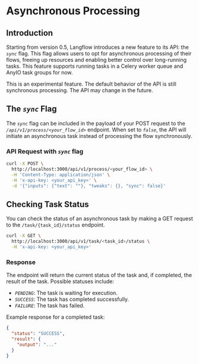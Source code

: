
# Asynchronous Processing

## Introduction

Starting from version 0.5, Langflow introduces a new feature to its API: the _`sync`_ flag. This flag allows users to opt for asynchronous processing of their flows, freeing up resources and enabling better control over long-running tasks.
This feature supports running tasks in a Celery worker queue and AnyIO task groups for now.

<Admonition type="warning" caption="Experimental Feature">
  This is an experimental feature. The default behavior of the API is still
  synchronous processing. The API may change in the future.
</Admonition>

## The _`sync`_ Flag

The _`sync`_ flag can be included in the payload of your POST request to the _`/api/v1/process/<your_flow_id>`_ endpoint.
When set to _`false`_, the API will initiate an asynchronous task instead of processing the flow synchronously.

### API Request with _`sync`_ flag

```bash
curl -X POST \
  http://localhost:3000/api/v1/process/<your_flow_id> \
  -H 'Content-Type: application/json' \
  -H 'x-api-key: <your_api_key>' \
  -d '{"inputs": {"text": ""}, "tweaks": {}, "sync": false}'
```

## Checking Task Status

You can check the status of an asynchronous task by making a GET request to the `/task/{task_id}/status` endpoint.

```bash
curl -X GET \
  http://localhost:3000/api/v1/task/<task_id>/status \
  -H 'x-api-key: <your_api_key>'
```

### Response

The endpoint will return the current status of the task and, if completed, the result of the task. Possible statuses include:

- _`PENDING`_: The task is waiting for execution.
- _`SUCCESS`_: The task has completed successfully.
- _`FAILURE`_: The task has failed.

Example response for a completed task:

```json
{
  "status": "SUCCESS",
  "result": {
    "output": "..."
  }
}
```
